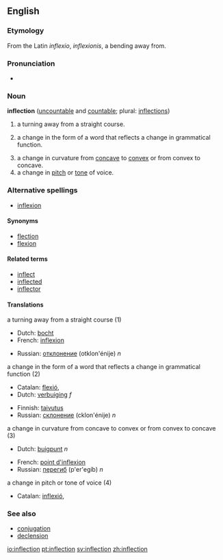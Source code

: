 ==English==

===Etymology===
From the Latin ''inflexio'', ''inflexionis'', a bending away from.

===Pronunciation===
*{{audio|en-us-inflection.ogg|Audio (US)}}

===Noun===
'''inflection''' ([[uncountable]] and [[countable]]; plural: [[inflections]])

#a turning away from a straight course.
#{{grammar}} a change in the form of a word that reflects a change in grammatical function. 
#a change in curvature from [[concave]] to [[convex]] or from convex to concave.
#a change in [[pitch]] or [[tone]] of voice.

===Alternative spellings===
*[[inflexion]]

====Synonyms====
*[[flection]]
*[[flexion]]

====Related terms====
*[[inflect]]
*[[inflected]]
*[[inflector]]

====Translations====
;a turning away from a straight course (1)
{{top}}
*Dutch: [[bocht]]
*French: [[inflexion]]
{{mid}}
*Russian: [[отклонение]] (otklon'énije) ''n''
{{bottom}}

;a change in the form of a word that reflects a change in grammatical function (2)
{{top}}
*Catalan: [[flexió]], {{f}}
*Dutch: [[verbuiging]] ''f''
{{mid}}
*Finnish: [[taivutus]]
*Russian: [[склонение]] (сklon'énije) ''n''
{{bottom}}

;a change in curvature from concave to convex or from convex to concave (3)
{{top}}
*Dutch: [[buigpunt]] ''n''
{{mid}}
*French: [[point d'inflexion]]
*Russian: [[перегиб]] (p'er'egíb) ''n''
{{bottom}}

;a change in pitch or tone of voice (4)
{{top}}
*Catalan: [[inflexió]],{{f}}
{{mid}}
{{bottom}}

===See also===
*[[conjugation]]
*[[declension]]

[[io:inflection]]
[[pt:inflection]]
[[sv:inflection]]
[[zh:inflection]]